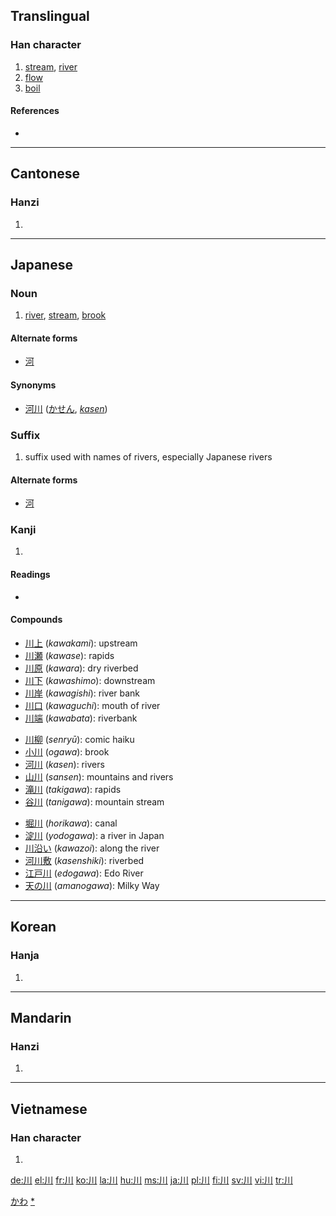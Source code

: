 {{see|巛}}
==Translingual==
{{Han stroke|[[Image:川-order.gif]]}}

===Han character===
{{Han char|rn=47|rad=巛|as=00|sn=3|four=2200<sub>0</sub>|canj=中中中 (LLL)}}

# [[stream]], [[river]]
# [[flow]]
# [[boil]]

====References====
* {{Han ref|kx=0323.230|dkj=08673|dj=0624.070|hdz=10032.020|uh=5DDD|ud=24029|bh=A474|bd=42100}}

----

==Cantonese==

===Hanzi===
{{yue-hanzi|jyut=[[cyun1]]|y=[[chyun1]]}}

# {{defn|Cantonese}}

----

==Japanese==

===Noun===
{{ja-noun|k|hira=かわ|rom=kawa}}

# [[river]], [[stream]], [[brook]]

====Alternate forms====
* [[河]]

====Synonyms====
* [[河川]] ([[かせん]], ''[[kasen]]'')

===Suffix===
{{ja-pos|k|suffix|hira=かわ|rom=kawa}}

{{ja-pos|k|suffix|hira=がわ|rom=gawa}}

# suffix used with names of rivers, especially Japanese rivers

====Alternate forms====
* [[河]]

===Kanji===
{{ja-kanji|grade=1|rs=巛00}}

# {{defn|Japanese}}

====Readings====
* {{ja-readings|on=[[せん]] (''sen'')|kun=[[かわ]] (''kawa'')|nanori=[[か]] (''ka''), [[こ]] (''ko''), [[さわ]] (''sawa'')}}

====Compounds====
{{top3}}
*[[川上]] (''kawakami''): upstream
*[[川瀬]] (''kawase''): rapids
*[[川原]] (''kawara''): dry riverbed
*[[川下]] (''kawashimo''): downstream
*[[川岸]] (''kawagishi''): river bank
*[[川口]] (''kawaguchi''): mouth of river
*[[川端]] (''kawabata''): riverbank
{{mid3}}
*[[川柳]] (''senryū''): comic haiku
*[[小川]] (''ogawa''): brook
*[[河川]] (''kasen''): rivers
*[[山川]] (''sansen''): mountains and rivers
*[[滝川]] (''takigawa''): rapids
*[[谷川]] (''tanigawa''): mountain stream
{{mid3}}
*[[堀川]] (''horikawa''): canal
*[[淀川]] (''yodogawa''): a river in Japan
*[[川沿い]] (''kawazoi''): along the river
*[[河川敷]] (''kasenshiki''): riverbed
*[[江戸川]] (''edogawa''): Edo River
*[[天の川]] (''amanogawa''): Milky Way
{{bottom3}}

[[Category:1000 Japanese basic words|かわ]]
[[Category:ja:Rivers|*]]

----

==Korean==

===Hanja===
{{ko-hanja|hangeul=천|eumhun=내|rv=cheon|mr=ch'ŏn}}

# {{defn|Korean}}

----

==Mandarin==

===Hanzi===
{{cmn-hanzi|pin=[[chuān]] ([[chuan1]]), [[wú]] ([[wu2]])|wg=ch'uan<sup>1</sup>, wu<sup>2</sup>}}

# {{defn|Mandarin}}

----

==Vietnamese==

===Han character===
{{vi-hantu|[[xuyên]]}}

# {{defn|Vietnamese}}

[[de:川]]
[[el:川]]
[[fr:川]]
[[ko:川]]
[[la:川]]
[[hu:川]]
[[ms:川]]
[[ja:川]]
[[pl:川]]
[[fi:川]]
[[sv:川]]
[[vi:川]]
[[tr:川]]
